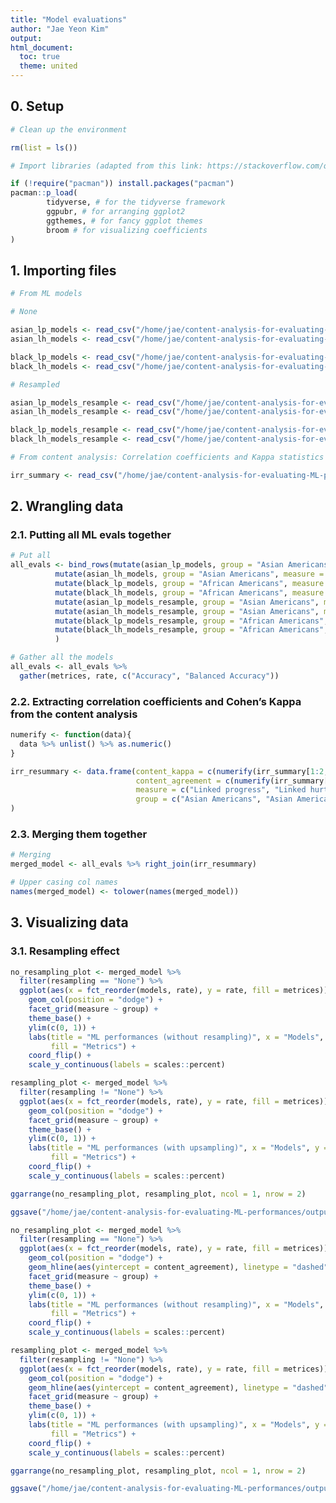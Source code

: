 ```yaml
---
title: "Model evaluations"
author: "Jae Yeon Kim"
output:
html_document: 
  toc: true
  theme: united
---
```


## 0. Setup 

```r

# Clean up the environment

rm(list = ls())

# Import libraries (adapted from this link: https://stackoverflow.com/questions/4090169/elegant-way-to-check-for-missing-packages-and-install-them)

if (!require("pacman")) install.packages("pacman")
pacman::p_load(
        tidyverse, # for the tidyverse framework
        ggpubr, # for arranging ggplot2 
        ggthemes, # for fancy ggplot themes
        broom # for visualizing coefficients
)
```

## 1. Importing files 

```r

# From ML models 

# None 

asian_lp_models <- read_csv("/home/jae/content-analysis-for-evaluating-ML-performances/processed_data/asian_lp_models_gran.csv")[,-1]
asian_lh_models <- read_csv("/home/jae/content-analysis-for-evaluating-ML-performances/processed_data/asian_lh_models_gran.csv")[,-1]

black_lp_models <- read_csv("/home/jae/content-analysis-for-evaluating-ML-performances/processed_data/black_lp_models_gran.csv")[,-1]
black_lh_models <- read_csv("/home/jae/content-analysis-for-evaluating-ML-performances/processed_data/black_lh_models_gran.csv")[,-1]

# Resampled 

asian_lp_models_resample <- read_csv("/home/jae/content-analysis-for-evaluating-ML-performances/processed_data/asian_lp_models_resample_gran.csv")[,-1]
asian_lh_models_resample <- read_csv("/home/jae/content-analysis-for-evaluating-ML-performances/processed_data/asian_lh_models_resample_gran.csv")[,-1]

black_lp_models_resample <- read_csv("/home/jae/content-analysis-for-evaluating-ML-performances/processed_data/black_lp_models_resample_gran.csv")[,-1]
black_lh_models_resample <- read_csv("/home/jae/content-analysis-for-evaluating-ML-performances/processed_data/black_lh_models_resample_gran.csv")[,-1]

# From content analysis: Correlation coefficients and Kappa statistics 

irr_summary <- read_csv("/home/jae/content-analysis-for-evaluating-ML-performances/processed_data/irr_summary.csv")[,-1]

```

## 2. Wrangling data

### 2.1. Putting all ML evals together

```r
  
# Put all 
all_evals <- bind_rows(mutate(asian_lp_models, group = "Asian Americans", measure = "Linked progress", resampling = "None"),
          mutate(asian_lh_models, group = "Asian Americans", measure = "Linked hurt", resampling = "None"),
          mutate(black_lp_models, group = "African Americans", measure = "Linked progress", resampling = "None"),
          mutate(black_lh_models, group = "African Americans", measure = "Linked hurt", resampling = "None"),
          mutate(asian_lp_models_resample, group = "Asian Americans", measure = "Linked progress", resampling = "Upsampling"),
          mutate(asian_lh_models_resample, group = "Asian Americans", measure = "Linked hurt", resampling = "Upsampling"),
          mutate(black_lp_models_resample, group = "African Americans", measure = "Linked progress", resampling = "Upsampling"),
          mutate(black_lh_models_resample, group = "African Americans", measure = "Linked hurt", resampling = "Upsampling")
          )

# Gather all the models 
all_evals <- all_evals %>%
  gather(metrices, rate, c("Accuracy", "Balanced Accuracy"))

```

### 2.2. Extracting correlation coefficients and Cohen's Kappa from the content analysis

```r

numerify <- function(data){
  data %>% unlist() %>% as.numeric()
}

irr_resummary <- data.frame(content_kappa = c(numerify(irr_summary[1:2, 1]), numerify(irr_summary[1:2, 2])),
                            content_agreement = c(numerify(irr_summary[1:2, 3]), numerify(irr_summary[1:2, 4])),
                            measure = c("Linked progress", "Linked hurt", "Linked progress", "Linked hurt"),
                            group = c("Asian Americans", "Asian Americans", "African Americans", "African Americans")
)

```

### 2.3. Merging them together 

```r

# Merging 
merged_model <- all_evals %>% right_join(irr_resummary) 

# Upper casing col names 
names(merged_model) <- tolower(names(merged_model))

```

## 3. Visualizing data 

### 3.1. Resampling effect  

```r

no_resampling_plot <- merged_model %>%
  filter(resampling == "None") %>%
  ggplot(aes(x = fct_reorder(models, rate), y = rate, fill = metrices)) +
    geom_col(position = "dodge") +
    facet_grid(measure ~ group) +
    theme_base() +
    ylim(c(0, 1)) +
    labs(title = "ML performances (without resampling)", x = "Models", y = "Performance (%)",
         fill = "Metrics") +
    coord_flip() +
    scale_y_continuous(labels = scales::percent)

resampling_plot <- merged_model %>%
  filter(resampling != "None") %>%
  ggplot(aes(x = fct_reorder(models, rate), y = rate, fill = metrices)) +
    geom_col(position = "dodge") +
    facet_grid(measure ~ group) +
    theme_base() +
    ylim(c(0, 1)) +
    labs(title = "ML performances (with upsampling)", x = "Models", y = "Performance (%)",
         fill = "Metrics") +
    coord_flip() +
    scale_y_continuous(labels = scales::percent)

ggarrange(no_resampling_plot, resampling_plot, ncol = 1, nrow = 2)

ggsave("/home/jae/content-analysis-for-evaluating-ML-performances/outputs/ml_performances_gran.png", height = 10, width = 12)

```

```r

no_resampling_plot <- merged_model %>%
  filter(resampling == "None") %>%
  ggplot(aes(x = fct_reorder(models, rate), y = rate, fill = metrices)) +
    geom_col(position = "dodge") +
    geom_hline(aes(yintercept = content_agreement), linetype = "dashed") +
    facet_grid(measure ~ group) +
    theme_base() +
    ylim(c(0, 1)) +
    labs(title = "ML performances (without resampling)", x = "Models", y = "Performance (%)",
         fill = "Metrics") +
    coord_flip() +
    scale_y_continuous(labels = scales::percent)

resampling_plot <- merged_model %>%
  filter(resampling != "None") %>%
  ggplot(aes(x = fct_reorder(models, rate), y = rate, fill = metrices)) +
    geom_col(position = "dodge") +
    geom_hline(aes(yintercept = content_agreement), linetype = "dashed") +
    facet_grid(measure ~ group) +
    theme_base() +
    ylim(c(0, 1)) +
    labs(title = "ML performances (with upsampling)", x = "Models", y = "Performance (%)",
         fill = "Metrics") +
    coord_flip() +
    scale_y_continuous(labels = scales::percent)

ggarrange(no_resampling_plot, resampling_plot, ncol = 1, nrow = 2)

ggsave("/home/jae/content-analysis-for-evaluating-ML-performances/outputs/ml_content_gran.png", height = 10, width = 12)
```

